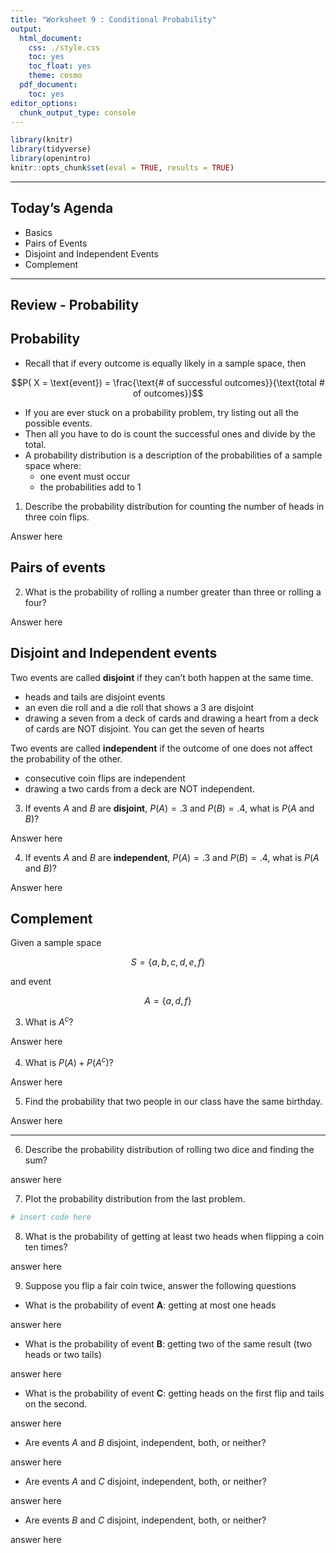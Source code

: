 ```yaml
---
title: "Worksheet 9 : Conditional Probability"
output:
  html_document:
    css: ./style.css
    toc: yes
    toc_float: yes
    theme: cosmo
  pdf_document:
    toc: yes
editor_options:
  chunk_output_type: console
---
```

  
```r
library(knitr)
library(tidyverse)
library(openintro)
knitr::opts_chunk$set(eval = TRUE, results = TRUE)
```

---
  
## Today's Agenda
- Basics
- Pairs of Events
- Disjoint and Independent Events
- Complement


---


## Review - Probability

## Probability

+ Recall that if every outcome is equally likely in a sample space, then 

$$P( X = \text{event}) = \frac{\text{# of successful outcomes}}{\text{total # of outcomes}}$$

+ If you are ever stuck on a probability problem, try listing out all the possible events.
+ Then all you have to do is count the successful ones and divide by the total.
+ A probability distribution is a description of the probabilities of a sample space where:
  - one event must occur
  - the probabilities add to 1
  
1. Describe the probability distribution for counting the number of heads in three coin flips.


<div>
:::{#answer}

Answer here

:::
</div>



## Pairs of events

2. What is the probability of rolling a number greater than three or rolling a four?

<div>
:::{#answer}

Answer here

:::
</div>


## Disjoint and Independent events

Two events are called **disjoint** if they can't both happen at the same time. 

+ heads and tails are disjoint events
+ an even die roll and a die roll that shows a 3 are disjoint
+ drawing a seven from a deck of cards and drawing a heart from a deck of cards are NOT disjoint. You can get the seven of hearts

Two events are called **independent** if the outcome of one does not affect the probability of the other.

+ consecutive coin flips are independent 
+ drawing a two cards from a deck are NOT independent.


3. If events $A$ and $B$ are **disjoint**, $P(A)=.3$ and $P(B)=.4$, what is $P(A \text{ and } B)$?

<div>
:::{#answer}

Answer here

:::
</div>

4. If events $A$ and $B$ are **independent**, $P(A)=.3$ and $P(B)=.4$, what is $P(A \text{ and } B)$?

<div>
:::{#answer}

Answer here

:::
</div>


## Complement 



Given a sample space 

$$S = \{ a, b,c,d,e,f \}$$

and event 

$$A = \{a,d,f \}$$

3. What is $A^c$?

<div>
:::{#answer}

Answer here

:::
</div>

4. What is $P(A) + P(A^c)$?

<div>
:::{#answer}

Answer here

:::
</div>


5. Find the probability that two people in our class have the same birthday.

<div>
:::{#answer}

Answer here

:::
</div>

---

6. Describe the probability distribution of rolling two dice and finding the sum?

<div>
:::{#answer}
answer here
:::
</div>

7. Plot the probability distribution from the last problem.

```r
# insert code here
```

8. What is the probability of getting at least two heads when flipping a coin ten times?

<div>
:::{#answer}
answer here
:::
</div>

9. Suppose you flip a fair coin twice, answer the following questions

+ What is the probability of event **A**: getting at most one heads

<div>
:::{#answer}
answer here
:::
</div>

+ What is the probability of event **B**: getting two of the same result (two heads or two tails)

<div>
:::{#answer}
answer here
:::
</div>

+ What is the probability of event **C**: getting heads on the first flip and tails on the second.

<div>
:::{#answer}
answer here
:::
</div>

+ Are events $A$ and $B$ disjoint, independent, both, or neither?

<div>
:::{#answer}
answer here
:::
</div>

+ Are events $A$ and $C$ disjoint, independent, both, or neither?

<div>
:::{#answer}
answer here
:::
</div>

+ Are events $B$ and $C$ disjoint, independent, both, or neither?

<div>
:::{#answer}
answer here
:::
</div>

